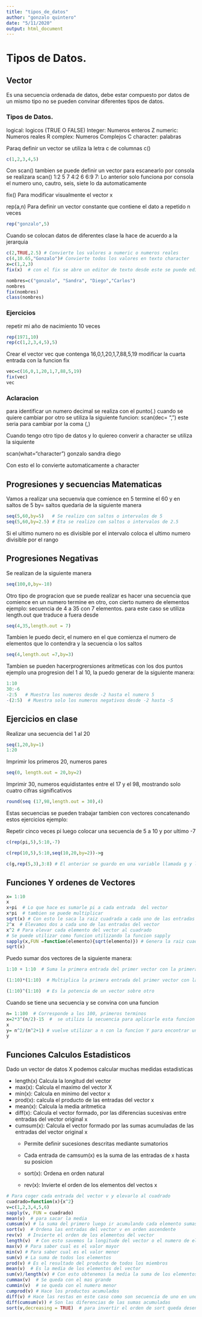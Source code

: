 ```yaml
---
title: "tipos_de_datos"
author: "gonzalo quintero"
date: "5/11/2020"
output: html_document
---
```


# Tipos de Datos.

## Vector

Es una secuencia ordenada de datos, debe estar compuesto por datos de un mismo tipo no se pueden convinar diferentes tipos de datos.

### Tipos de Datos.

logical:  logicos (TRUE O FALSE)
Integer:  Numeros enteros Z
numeric:  Numeros reales R
complex:  Numeros Complejos C
character: palabras

Paraq definir un vector se utiliza la letra c de columnas  c()

```r
c(1,2,3,4,5)

```
Con scan() tambien se puede definir un vector para escanearlo por consola se realizara
scan()
1:2 5 7
4:2 6
6:9
7:
Lo anterior solo funciona por consola el numero uno, cautro, seis, siete lo da automaticamente


fix()  Para modificar visualmente el vector x

rep(a,n) Para definir un vector constante que contiene el dato a repetido n  veces

```r
rep("gonzalo",5)
```
Cuando se colocan datos de diferentes clase la hace de acuerdo a la jerarquia

```r
c(2,TRUE,2.5) # Convierte los valores a numeric o numeros reales
c(4,10.65,"Gonzalo")# Convierte todos los valores en texto character
x=c(1,2,3)
fix(x)  # con el fix se abre un editor de texto desde este se puede editar los valores

nombres=c("gonzalo", "Sandra", "Diego","Carlos")
nombres
fix(nombres)
class(nombres)


```
### Ejercicios

repetir mi año de nacimiento 10 veces

```r
rep(1971,10)
rep(c(1,2,3,4,5),5)

```
Crear el vector vec que contenga 16,0,1,20,1,7,88,5,19 modificar la cuarta entrada con la funcion fix

```r
vec=c(16,0,1,20,1,7,88,5,19)
fix(vec)
vec

```
### Aclaracion

para identificar un numero decimal se realiza con el punto(.) cuando se quiere cambiar por otro se utiliza la siguiente funcion:
scan(dec= ",")  este seria para cambiar por la coma (,)

Cuando tengo otro tipo de datos y lo quiereo converir a character se utiliza la siquiente

scan(what="character")
gonzalo sandra diego

Con esto el lo convierte automaticamente a character


## Progresiones y secuencias Matematicas

Vamos a realizar una secuenvia que comience en 5 termine el 60 y en saltos de 5
by= saltos quedaria de la siguiente manera

```r
seq(5,60,by=5)   # Se realizo con saltos o intervalos de 5
seq(5,60,by=2.5) # Eta se realizo con saltos o intervalos de 2.5

```
Si el ultimo numero no es divisible por el intervalo coloca el ultimo numero divisible por el rango 

## Progresiones Negativas

Se realizan de la siguiente manera

```r
seq(100,0,by=-10)

```
Otro tipo de progracion que se puede realizar es hacer una secuencia que comience en un numero termine en otro, con cierto numero de elementos
ejemplo: secuencia de 4 a 35 con  7 elementos. para este caso se utiliza length.out que traduce a fuera desde 
```r
seq(4,35,length.out = 7)

```
Tambien le puedo decir, el numero en el que comienza el numero  de elementos que lo contendra y la secuencia o los saltos

```r
seq(4,length.out =7,by=3)

```
Tambien se pueden hacerprogrersiones aritmeticas con los dos puntos ejemplo una progresion del 1 al 10, la puedo generar de la siguiente manera:
```r
1:10
30:-6
-2:5   # Muestra los numeros desde -2 hasta el numero 5
-(2:5)  # Muestra solo los numeros negativos desde -2 hasta -5
```
## Ejercicios en clase

Realizar una secuencia del 1 al 20

```r
seq(1,20,by=1)
1:20

```
Imprimir los primeros 20, numeros pares

```r
seq(0, length.out = 20,by=2)

```

Imprimir 30, numeros equidistantes  entre el 17 y el 98, mostrando solo cuatro cifras significativos

```r
round(seq (17,98,length.out = 30),4)

```
Estas secuencias se pueden trabajar tambien con vectores concatenando estos ejercicios ejemplo:

Repetir cinco veces pi  luego colocar una secuencia de 5 a 10  y por ultimo -7


```r
c(rep(pi,5),5:10,-7)

c(rep(10,5),5:10,seq(10,20,by=2))->g

c(g,rep(5,3),3:8) # El anterior se guardo en una variable llamada g y lo volvi a concatenar

```
## Funciones Y ordenes de Vectores

```r
x= 1:10
x
x+pi  # Lo que hace es sumarle pi a cada entrada  del vector
x*pi  # tambien se puede multiplicar
sqrt(x) # Con esto le saca la raiz cuadrada a cada uno de las entradas del vector
2^x  # Elevamos dos a cada uno de las entradas del vector
x^2 # Para elevar cada elemento del vector al cuadrado
# Se puede utilizar como funcion utilizando la funcion sapply
sapply(x,FUN =function(elemento){sqrt(elemento)}) # Genera la raiz cuadarada como el siaugiente casa
sqrt(x)

```
Puedo sumar dos vectores de la siguiente manera:

```r
1:10 + 1:10  # Suma la primera entrada del primer vector con la primera entrada del segundo vector

(1:10)*(1:10)  # Multiplica la primera entrada del primer vector con la primera entrada del segundo vector

(1:10)^(1:10)  # Es la potencia de un vector sobre otro 

```
Cuando se tiene una secuencia y se convina con una funcion 

```r
n= 1:100  # Corresponde a los 100, primeros terminos
x=2*3^(n/2)-15  #  se utiliza la secuencia para aplicarle esta funcion
x
y= n^2/(n^2+1) # vuelve utilizar a n con la funcion Y para encontrar un limite
y

```

##  Funciones  Calculos Estadisticos

Dado un vector de datos X podemos calcular muchas medidas estadisticas

- length(x)  Calcula la longitud del vector
- max(x): Calcula el maximo del vector X
- min(x): Calcula en minimo del vector x 
- prod(x): calcula el producto de las entradas del vector x
- mean(x): Calcula la media aritmetica
- diff(x): Calcula el vector formado, por las diferencias sucesivas entre entradas     del vector  original x
- cumsum(x): Calcula el vector formado por las sumas  acumuladas  de las entradas del   vector original x
  - Permite definir sucesiones descritas mediante sumatorios
  - Cada entrada de camsum(x) es la suma de las entradas de x hasta su posicion
  
  
  - sort(x): Ordena en orden natural 
  - rev(x): Invierte el orden de los elementos del vectos x 
  
```r
# Para coger cada entrada del vector v y elevarlo al cuadrado
cuadrado=function(x){x^2}
v=c(1,2,3,4,5,6)
sapply(v, FUN = cuadrado)
mean(v)  # para sacar la media
cumsum(v) # la suma del primero luego ir acumulando cada elemento sumas acumuladas
sort(v)  # Ordena las entradas del vector v en orden ascendente
rev(v)  # Invierte el orden de los elementos del vector 
length(v)  # Con esto savemos la longitude del vector o el numero de elementos que              tiene para este caso 6
max(v) # Para saber cual es el valor mayor
min(v) # Para saber cual es el valor menor
sum(v) # La suma de todos los elementos
prod(v) # Es el resultado del producto de todos los miembros 
mean(v)  # Es la media de los elementos del vector
sum(v)/length(v) # Con esto obtenemos la media la suma de los elementos dividido en el numero de elementos del vector
cummax(v)  # Se queda con el mas grande
cummin(v)  # se queda con el numero menor
cumprod(v) # Hace los productos acumulados
diff(v) # Hace las restas en este caso como son secuencia de uno en uno el resultado           es uno para todos los casos 
diff(cumsum(v)) # Son las diferencias de las sumas acumuladas
sort(v,decreasing = TRUE)  # para invertir el orden de sort queda desendente

```
















